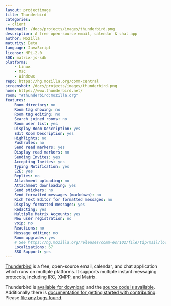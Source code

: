 ```yaml
---
layout: projectimage
title: Thunderbird
categories: 
 - client
thumbnail: /docs/projects/images/thunderbird.png
description: A free open-source email, calendar & chat app
author: Mozilla
maturity: Beta
language: JavaScript
license: MPL-2.0
SDK: matrix-js-sdk
platforms:
    - Linux
    - Mac
    - Windows
repo: https://hg.mozilla.org/comm-central
screenshot: /docs/projects/images/thunderbird.png
home: https://www.thunderbird.net/
room: "#thunderbird:mozilla.org"
features:
    Room directory: no
    Room tag showing: no
    Room tag editing: no
    Search joined rooms: no
    Room user list: yes
    Display Room Description: yes
    Edit Room Description: yes
    Highlights: no
    Pushrules: no
    Send read markers: yes
    Display read markers: no
    Sending Invites: yes
    Accepting Invites: yes
    Typing Notification: yes
    E2E: yes
    Replies: no
    Attachment uploading: no
    Attachment downloading: yes
    Send stickers: no
    Send formatted messages (markdown): no
    Rich Text Editor for formatted messages: no
    Display formatted messages: yes
    Redacting: yes
    Multiple Matrix Accounts: yes
    New user registration: no
    voip: no
    Reactions: no
    Message editing: no
    Room upgrades: yes
    # See https://hg.mozilla.org/releases/comm-esr102/file/tip/mail/locales/l10n-changesets.json + en-US (source language)
    Localisations: 67
    SSO Support: yes
---
```


[Thunderbird](https://www.thunderbird.net/) is a free, open-source email, calendar, and chat application which runs on multiple platforms. It supports multiple instant messaging protocols, including IRC, XMPP, and Matrix.

Thunderbird is [available for download](https://www.thunderbird.net/) and the [source code is available](https://hg.mozilla.org/comm-central). Additionally there is [documentation for getting started with contributing](https://developer.thunderbird.net/). Please [file any bugs found](https://bugzilla.mozilla.org/enter_bug.cgi?product=Chat+Core&component=Matrix).
